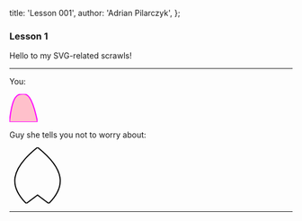   title: 'Lesson 001',
  author: 'Adrian Pilarczyk',
};

### Lesson 1

Hello to my SVG-related scrawls!

---

You:

<div>
  <svg width="50" height="50" style={{ overflow: 'visible', margin: '5px' }}>
    <path
      d="M0,0 L-50,0 C-45,-50 -35,-50 -25,-50 C-20,-50 -10,-50 0,0"
      fill="pink"
      stroke="magenta"
      stroke-width="2"
      transform="translate(50,50)"
    />
  </svg>
</div>

Guy she tells you not to worry about:

<div>
  <svg width="100" height="100" style={{ overflow: 'visible', margin: '5px' }}>
    <path
      d="M0,0 C50,40 50,70 20,100 L0,85 L-20,100 C-50,70 -50,40 0,0"
      fill="none"
      stroke="#000"
      stroke-width="2"
      transform="translate(50,0)"
    />
  </svg>
</div>

---